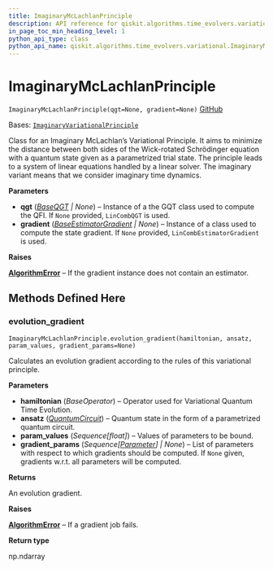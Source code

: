 ```yaml
---
title: ImaginaryMcLachlanPrinciple
description: API reference for qiskit.algorithms.time_evolvers.variational.ImaginaryMcLachlanPrinciple
in_page_toc_min_heading_level: 1
python_api_type: class
python_api_name: qiskit.algorithms.time_evolvers.variational.ImaginaryMcLachlanPrinciple
---
```


# ImaginaryMcLachlanPrinciple

<span id="qiskit.algorithms.time_evolvers.variational.ImaginaryMcLachlanPrinciple" />

`ImaginaryMcLachlanPrinciple(qgt=None, gradient=None)` [GitHub](https://github.com/qiskit/qiskit/tree/stable/0.24/qiskit/algorithms/time_evolvers/variational/variational_principles/imaginary_mc_lachlan_principle.py "view source code")

Bases: [`ImaginaryVariationalPrinciple`](qiskit.algorithms.time_evolvers.variational.ImaginaryVariationalPrinciple "qiskit.algorithms.time_evolvers.variational.variational_principles.imaginary_variational_principle.ImaginaryVariationalPrinciple")

Class for an Imaginary McLachlan’s Variational Principle. It aims to minimize the distance between both sides of the Wick-rotated Schrödinger equation with a quantum state given as a parametrized trial state. The principle leads to a system of linear equations handled by a linear solver. The imaginary variant means that we consider imaginary time dynamics.

**Parameters**

*   **qgt** ([*BaseQGT*](qiskit.algorithms.gradients.BaseQGT "qiskit.algorithms.gradients.BaseQGT") *| None*) – Instance of a the GQT class used to compute the QFI. If `None` provided, `LinCombQGT` is used.
*   **gradient** ([*BaseEstimatorGradient*](qiskit.algorithms.gradients.BaseEstimatorGradient "qiskit.algorithms.gradients.BaseEstimatorGradient") *| None*) – Instance of a class used to compute the state gradient. If `None` provided, `LinCombEstimatorGradient` is used.

**Raises**

[**AlgorithmError**](qiskit.algorithms.AlgorithmError "qiskit.algorithms.AlgorithmError") – If the gradient instance does not contain an estimator.

## Methods Defined Here

<span id="qiskit-algorithms-time-evolvers-variational-imaginarymclachlanprinciple-evolution-gradient" />

### evolution\_gradient

<span id="qiskit.algorithms.time_evolvers.variational.ImaginaryMcLachlanPrinciple.evolution_gradient" />

`ImaginaryMcLachlanPrinciple.evolution_gradient(hamiltonian, ansatz, param_values, gradient_params=None)`

Calculates an evolution gradient according to the rules of this variational principle.

**Parameters**

*   **hamiltonian** (*BaseOperator*) – Operator used for Variational Quantum Time Evolution.
*   **ansatz** ([*QuantumCircuit*](qiskit.circuit.QuantumCircuit "qiskit.circuit.QuantumCircuit")) – Quantum state in the form of a parametrized quantum circuit.
*   **param\_values** (*Sequence\[float]*) – Values of parameters to be bound.
*   **gradient\_params** (*Sequence\[*[*Parameter*](qiskit.circuit.Parameter "qiskit.circuit.Parameter")*] | None*) – List of parameters with respect to which gradients should be computed. If `None` given, gradients w\.r.t. all parameters will be computed.

**Returns**

An evolution gradient.

**Raises**

[**AlgorithmError**](qiskit.algorithms.AlgorithmError "qiskit.algorithms.AlgorithmError") – If a gradient job fails.

**Return type**

np.ndarray


